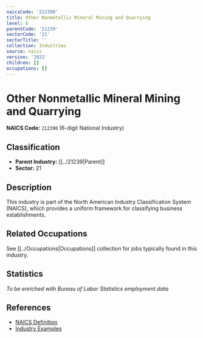 ```yaml
---
naicsCode: '212390'
title: Other Nonmetallic Mineral Mining and Quarrying
level: 6
parentCode: '21239'
sectorCode: '21'
sectorTitle: ''
collection: Industries
source: naics
version: '2022'
children: []
occupations: []
---
```

# Other Nonmetallic Mineral Mining and Quarrying

**NAICS Code:** `212390` (6-digit National Industry)

## Classification

- **Parent Industry:** [[../21239|Parent]]
- **Sector:** 21

## Description

This industry is part of the North American Industry Classification System (NAICS), which provides a uniform framework for classifying business establishments.

## Related Occupations

See [[../Occupations|Occupations]] collection for jobs typically found in this industry.

## Statistics

*To be enriched with Bureau of Labor Statistics employment data*

## References

- [NAICS Definition](https://www.census.gov/naics/)
- [Industry Examples](https://www.census.gov/naics/2022NAICS/)
